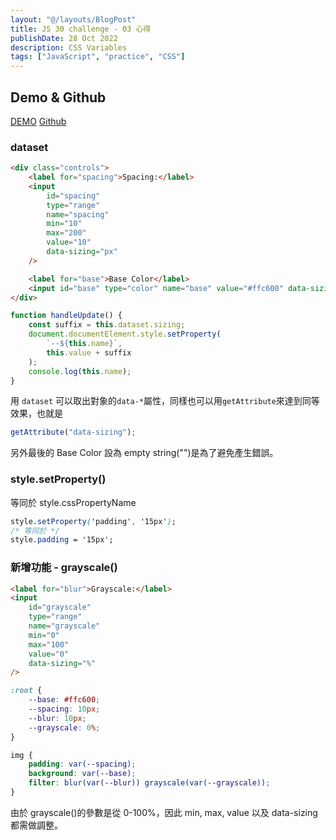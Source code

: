 ```yaml
---
layout: "@/layouts/BlogPost"
title: JS 30 challenge - 03 心得
publishDate: 28 Oct 2022
description: CSS Variables
tags: ["JavaScript", "practice", "CSS"]
---
```



## Demo & Github

[DEMO](https://evan-css-variables.netlify.app/)
[Github](https://github.com/evanyang0612/03-CSS-VARIABLES)

### dataset

```html
<div class="controls">
	<label for="spacing">Spacing:</label>
	<input
		id="spacing"
		type="range"
		name="spacing"
		min="10"
		max="200"
		value="10"
		data-sizing="px"
	/>

	<label for="base">Base Color</label>
	<input id="base" type="color" name="base" value="#ffc600" data-sizing="" />
</div>
```

```js
function handleUpdate() {
	const suffix = this.dataset.sizing;
	document.documentElement.style.setProperty(
		`--${this.name}`,
		this.value + suffix
	);
	console.log(this.name);
}
```

用 `dataset` 可以取出對象的`data-*`屬性，同樣也可以用`getAttribute`來達到同等效果，也就是

```js
getAttribute("data-sizing");
```

另外最後的 Base Color 設為 empty string("")是為了避免產生錯誤。

### style.setProperty()

等同於 style.cssPropertyName

```css
style.setProperty('padding', '15px');
/* 等同於 */
style.padding = '15px';
```

### 新增功能 - grayscale()

```html
<label for="blur">Grayscale:</label>
<input
	id="grayscale"
	type="range"
	name="grayscale"
	min="0"
	max="100"
	value="0"
	data-sizing="%"
/>
```

```css
:root {
	--base: #ffc600;
	--spacing: 10px;
	--blur: 10px;
	--grayscale: 0%;
}

img {
	padding: var(--spacing);
	background: var(--base);
	filter: blur(var(--blur)) grayscale(var(--grayscale));
}
```

由於 grayscale()的參數是從 0-100%，因此 min, max, value 以及 data-sizing 都需做調整。
